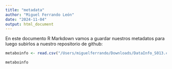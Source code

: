 ```yaml
---
title: "metadata"
author: "Miguel Ferrando León"
date: "2024-11-04"
output: html_document
---
```


En este documento R Markdown vamos a guardar nuestros metadatos para luego subirlos a nuestro repositorio de github:

```r
metaboinfo <- read.csv("/Users/miguelferrando/Downloads/DataInfo_S013.csv")
```

```r
metaboinfo
```

